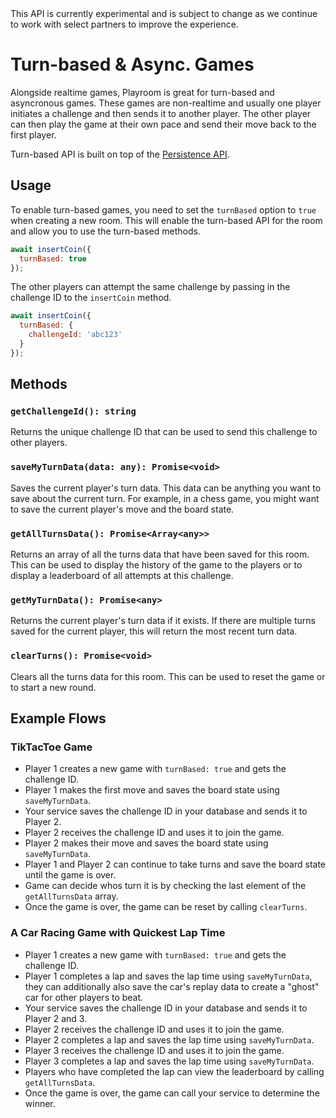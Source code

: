 
<Callout emoji="👷🏼‍♀️">
  This API is currently experimental and is subject to change as we continue to work with select partners to improve the experience.
</Callout>

# Turn-based & Async. Games

Alongside realtime games, Playroom is great for turn-based and asyncronous games. These games are non-realtime and usually one player initiates a challenge and then sends it to another player. The other player can then play the game at their own pace and send their move back to the first player.

Turn-based API is built on top of the [Persistence API](/components/persistence).

## Usage

To enable turn-based games, you need to set the `turnBased` option to `true` when creating a new room. This will enable the turn-based API for the room and allow you to use the turn-based methods.

```javascript
await insertCoin({
  turnBased: true
});
```

The other players can attempt the same challenge by passing in the challenge ID to the `insertCoin` method.

```javascript
await insertCoin({
  turnBased: {
    challengeId: 'abc123'
  }
});
```

## Methods

### `getChallengeId(): string`

Returns the unique challenge ID that can be used to send this challenge to other players.

### `saveMyTurnData(data: any): Promise<void>`

Saves the current player's turn data. This data can be anything you want to save about the current turn. For example, in a chess game, you might want to save the current player's move and the board state.

### `getAllTurnsData(): Promise<Array<any>>`

Returns an array of all the turns data that have been saved for this room. This can be used to display the history of the game to the players or to display a leaderboard of all attempts at this challenge.
### `getMyTurnData(): Promise<any>`

Returns the current player's turn data if it exists. If there are multiple turns saved for the current player, this will return the most recent turn data.

### `clearTurns(): Promise<void>`

Clears all the turns data for this room. This can be used to reset the game or to start a new round.


## Example Flows

### TikTacToe Game

- Player 1 creates a new game with `turnBased: true` and gets the challenge ID.
- Player 1 makes the first move and saves the board state using `saveMyTurnData`.
- Your service saves the challenge ID in your database and sends it to Player 2.
- Player 2 receives the challenge ID and uses it to join the game.
- Player 2 makes their move and saves the board state using `saveMyTurnData`.
- Player 1 and Player 2 can continue to take turns and save the board state until the game is over.
- Game can decide whos turn it is by checking the last element of the `getAllTurnsData` array.
- Once the game is over, the game can be reset by calling `clearTurns`.

### A Car Racing Game with Quickest Lap Time

- Player 1 creates a new game with `turnBased: true` and gets the challenge ID.
- Player 1 completes a lap and saves the lap time using `saveMyTurnData`, they can additionally also save the car's replay data to create a "ghost" car for other players to beat.
- Your service saves the challenge ID in your database and sends it to Player 2 and 3.
- Player 2 receives the challenge ID and uses it to join the game.
- Player 2 completes a lap and saves the lap time using `saveMyTurnData`.
- Player 3 receives the challenge ID and uses it to join the game.
- Player 3 completes a lap and saves the lap time using `saveMyTurnData`.
- Players who have completed the lap can view the leaderboard by calling `getAllTurnsData`.
- Once the game is over, the game can call your service to determine the winner.
